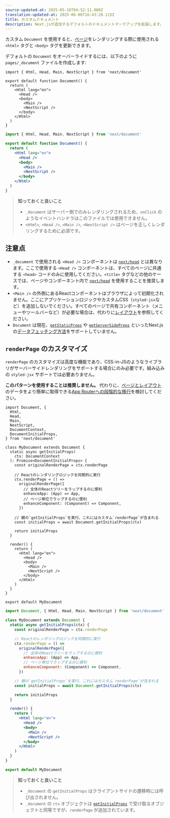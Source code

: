 ```yaml
---
source-updated-at: 2025-05-16T04:52:11.000Z
translation-updated-at: 2025-06-06T16:43:28.115Z
title: カスタムドキュメント
description: Next.jsが追加するデフォルトのドキュメントマークアップを拡張します。
---
```


カスタム `Document` を使用すると、[ページ](/docs/pages/building-your-application/routing/pages-and-layouts)をレンダリングする際に使用される `<html>` タグと `<body>` タグを更新できます。

デフォルトの `Document` をオーバーライドするには、以下のように `pages/_document` ファイルを作成します:

```tsx filename="pages/_document.tsx" switcher
import { Html, Head, Main, NextScript } from 'next/document'

export default function Document() {
  return (
    <Html lang="en">
      <Head />
      <body>
        <Main />
        <NextScript />
      </body>
    </Html>
  )
}
```

```jsx filename="pages/_document.jsx" switcher
import { Html, Head, Main, NextScript } from 'next/document'

export default function Document() {
  return (
    <Html lang="en">
      <Head />
      <body>
        <Main />
        <NextScript />
      </body>
    </Html>
  )
}
```

> **知っておくと良いこと**
>
> - `_document` はサーバー側でのみレンダリングされるため、`onClick` のようなイベントハンドラはこのファイルでは使用できません。
> - `<Html>`, `<Head />`, `<Main />`, `<NextScript />` はページを正しくレンダリングするために必須です。

## 注意点

- `_document` で使用される `<Head />` コンポーネントは [`next/head`](/docs/pages/api-reference/components/head) とは異なります。ここで使用する `<Head />` コンポーネントは、すべてのページに共通する `<head>` コードのみに使用してください。`<title>` タグなどの他のケースでは、ページやコンポーネント内で [`next/head`](/docs/pages/api-reference/components/head) を使用することを推奨します。
- `<Main />` の外側にあるReactコンポーネントはブラウザによって初期化されません。ここにアプリケーションロジックやカスタムCSS（`styled-jsx`など）を追加しないでください。すべてのページで共有コンポーネント（メニューやツールバーなど）が必要な場合は、代わりに[レイアウト](/docs/pages/building-your-application/routing/pages-and-layouts#layout-pattern)を参照してください。
- `Document` は現在、[`getStaticProps`](/docs/pages/building-your-application/data-fetching/get-static-props) や [`getServerSideProps`](/docs/pages/building-your-application/data-fetching/get-server-side-props) といったNext.jsの[データフェッチング方法](/docs/pages/building-your-application/data-fetching)をサポートしていません。

## `renderPage` のカスタマイズ

`renderPage` のカスタマイズは高度な機能であり、CSS-in-JSのようなライブラリがサーバーサイドレンダリングをサポートする場合にのみ必要です。組み込みの `styled-jsx` サポートでは必要ありません。

**このパターンを使用することは推奨しません。** 代わりに、[ページとレイアウト](/docs/app/building-your-application/routing/pages-and-layouts)のデータをより簡単に取得できる[App Routerへの段階的な移行](/docs/app/building-your-application/upgrading/app-router-migration)を検討してください。

```tsx filename="pages/_document.tsx" switcher
import Document, {
  Html,
  Head,
  Main,
  NextScript,
  DocumentContext,
  DocumentInitialProps,
} from 'next/document'

class MyDocument extends Document {
  static async getInitialProps(
    ctx: DocumentContext
  ): Promise<DocumentInitialProps> {
    const originalRenderPage = ctx.renderPage

    // Reactのレンダリングロジックを同期的に実行
    ctx.renderPage = () =>
      originalRenderPage({
        // 全体のReactツリーをラップするのに便利
        enhanceApp: (App) => App,
        // ページ単位でラップするのに便利
        enhanceComponent: (Component) => Component,
      })

    // 親の`getInitialProps`を実行、これにはカスタム`renderPage`が含まれる
    const initialProps = await Document.getInitialProps(ctx)

    return initialProps
  }

  render() {
    return (
      <Html lang="en">
        <Head />
        <body>
          <Main />
          <NextScript />
        </body>
      </Html>
    )
  }
}

export default MyDocument
```

```jsx filename="pages/_document.jsx" switcher
import Document, { Html, Head, Main, NextScript } from 'next/document'

class MyDocument extends Document {
  static async getInitialProps(ctx) {
    const originalRenderPage = ctx.renderPage

    // Reactのレンダリングロジックを同期的に実行
    ctx.renderPage = () =>
      originalRenderPage({
        // 全体のReactツリーをラップするのに便利
        enhanceApp: (App) => App,
        // ページ単位でラップするのに便利
        enhanceComponent: (Component) => Component,
      })

    // 親の`getInitialProps`を実行、これにはカスタム`renderPage`が含まれる
    const initialProps = await Document.getInitialProps(ctx)

    return initialProps
  }

  render() {
    return (
      <Html lang="en">
        <Head />
        <body>
          <Main />
          <NextScript />
        </body>
      </Html>
    )
  }
}

export default MyDocument
```

> **知っておくと良いこと**
>
> - `_document` の `getInitialProps` はクライアントサイドの遷移時には呼び出されません。
> - `_document` の `ctx` オブジェクトは [`getInitialProps`](/docs/pages/api-reference/functions/get-initial-props#context-object) で受け取るオブジェクトと同等ですが、`renderPage` が追加されています。